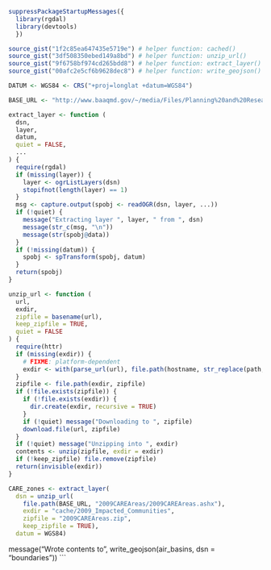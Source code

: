 ```r
suppressPackageStartupMessages({
  library(rgdal)
  library(devtools)
  })

source_gist("1f2c85ea647435e5719e") # helper function: cached()
source_gist("3df508350ebed149a8bd") # helper function: unzip_url()
source_gist("9f6758bf974cd265bdd8") # helper function: extract_layer()
source_gist("00afc2e5cf6b9628dec8") # helper function: write_geojson()

DATUM <- WGS84 <- CRS("+proj=longlat +datum=WGS84")

BASE_URL <- "http://www.baaqmd.gov/~/media/Files/Planning%20and%20Research/CARE%20Program/Documents"
```

```r
extract_layer <- function (
  dsn, 
  layer, 
  datum, 
  quiet = FALSE, 
  ...
) {
  require(rgdal)
  if (missing(layer)) {
    layer <- ogrListLayers(dsn)
    stopifnot(length(layer) == 1)
  }
  msg <- capture.output(spobj <- readOGR(dsn, layer, ...))
  if (!quiet) {
    message("Extracting layer ", layer, " from ", dsn)
    message(str_c(msg, "\n"))
    message(str(spobj@data))
  }
  if (!missing(datum)) {
    spobj <- spTransform(spobj, datum)
  }
  return(spobj)
}
```

```r
unzip_url <- function (
  url, 
  exdir, 
  zipfile = basename(url), 
  keep_zipfile = TRUE, 
  quiet = FALSE
) {
  require(httr)
  if (missing(exdir)) {
    # FIXME: platform-dependent
    exdir <- with(parse_url(url), file.path(hostname, str_replace(path, ignore.case("\\.zip$"), ""))) 
  }
  zipfile <- file.path(exdir, zipfile)
  if (!file.exists(zipfile)) {
    if (!file.exists(exdir)) {
      dir.create(exdir, recursive = TRUE) 
    }
    if (!quiet) message("Downloading to ", zipfile)
    download.file(url, zipfile)
  }
  if (!quiet) message("Unzipping into ", exdir)
  contents <- unzip(zipfile, exdir = exdir)
  if (!keep_zipfile) file.remove(zipfile)
  return(invisible(exdir))
}
```

```r
CARE_zones <- extract_layer(
  dsn = unzip_url(
    file.path(BASE_URL, "2009CAREAreas/2009CAREAreas.ashx"), 
    exdir = "cache/2009_Impacted_Communities",
    zipfile = "2009CAREAreas.zip",
    keep_zipfile = TRUE),
  datum = WGS84)
```
message("Wrote contents to ", write_geojson(air_basins, dsn = "boundaries"))
```
